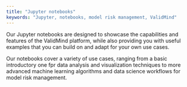 ```yaml
---
title: "Jupyter notebooks"
keywords: "Jupyter, notebooks, model risk management, ValidMind"
---
```


Our Jupyter notebooks are designed to showcase the capabilities and features of the ValidMind platform, while also providing you with useful examples that you can build on and adapt for your own use cases. 

Our notebooks cover a variety of use cases, ranging from a basic introductory one fpr data analysis and visualization techniques to more advanced machine learning algorithms and data science workflows for model risk management. 

<!--
## Brief Introduction

Provide a brief introduction to the concept that this article will cover:

- What is [Concept Name]? Explain the concept or topic that the article is about. Provide a clear and concise definition that accurately reflects the scope of the article.

- Why is [Concept Name] Important? Explain why the concept or topic is important and why users should be interested in learning more about it.

- How Does [Concept Name] Work? Provide a detailed explanation of how the concept or topic works. Use examples or diagrams to help illustrate key points.

- Key Terms. List important terms and concepts related to the main topic and provide clear definitions for each one.

## Examples

Provide one or more examples that illustrate how the concept or topic works in practice. These examples should be clear and concise and should help users understand how to apply the concept or topic in real-world situations.

## Related Topics

Provide links or references to related topics that users might find useful or interesting. These could be other articles, resources, or tools related to the main topic.
-->